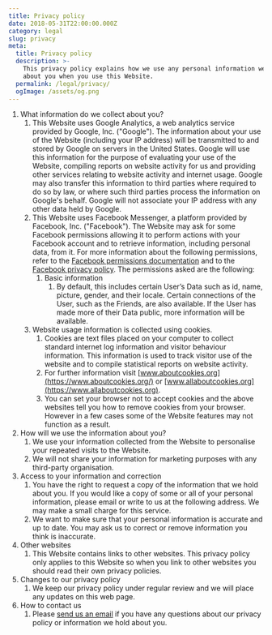 ```yaml
---
title: Privacy policy
date: 2018-05-31T22:00:00.000Z
category: legal
slug: privacy
meta:
  title: Privacy policy
  description: >-
    This privacy policy explains how we use any personal information we collect
    about you when you use this Website.
  permalink: /legal/privacy/
  ogImage: /assets/og.png
---
```


1.  What information do we collect about you?
    1.  This Website uses Google Analytics, a web analytics service provided by Google, Inc. ("Google"). The information about your use of the Website (including your IP address) will be transmitted to and stored by Google on servers in the United States. Google will use this information for the purpose of evaluating your use of the Website, compiling reports on website activity for us and providing other services relating to website activity and internet usage. Google may also transfer this information to third parties where required to do so by law, or where such third parties process the information on Google&apos;s behalf. Google will not associate your IP address with any other data held by Google.
    1.  This Website uses Facebook Messenger, a platform provided by Facebook, Inc. ("Facebook"). The Website may ask for some Facebook permissions allowing it to perform actions with your Facebook account and to retrieve information, including personal data, from it. For more information about the following permissions, refer to the [Facebook permissions documentation](https://developers.facebook.com/docs/authentication/permissions/) and to the [Facebook privacy policy](https://www.facebook.com/about/privacy/). The permissions asked are the following:
        1.  Basic information
            1.  By default, this includes certain User’s Data such as id, name, picture, gender, and their locale. Certain connections of the User, such as the Friends, are also available. If the User has made more of their Data public, more information will be available.
    1.  Website usage information is collected using <span id="cookies">cookies</span>.
        1.  Cookies are text files placed on your computer to collect standard internet log information and visitor behaviour information. This information is used to track visitor use of the website and to compile statistical reports on website activity.
        1.  For further information visit [www.aboutcookies.org](https://www.aboutcookies.org/) or [www.allaboutcookies.org](https://www.allaboutcookies.org).
        1.  You can set your browser not to accept cookies and the above websites tell you how to remove cookies from your browser. However in a few cases some of the Website features may not function as a result.
1.  How will we use the information about you?
    1.  We use your information collected from the Website to personalise your repeated visits to the Website.
    1.  We will not share your information for marketing purposes with any third-party organisation.
1.  Access to your information and correction
    1.  You have the right to request a copy of the information that we hold about you. If you would like a copy of some or all of your personal information, please email or write to us at the following address. We may make a small charge for this service.
    1.  We want to make sure that your personal information is accurate and up to date. You may ask us to correct or remove information you think is inaccurate.
1.  Other websites
    1.  This Website contains links to other websites. This privacy policy only applies to this Website so when you link to other websites you should read their own privacy policies.
1.  Changes to our privacy policy
    1.  We keep our privacy policy under regular review and we will place any updates on this web page.
1.  How to contact us
    1.  Please [send us an email](mailto:jan@mrozilla.cz) if you have any questions about our privacy policy or information we hold about you.
